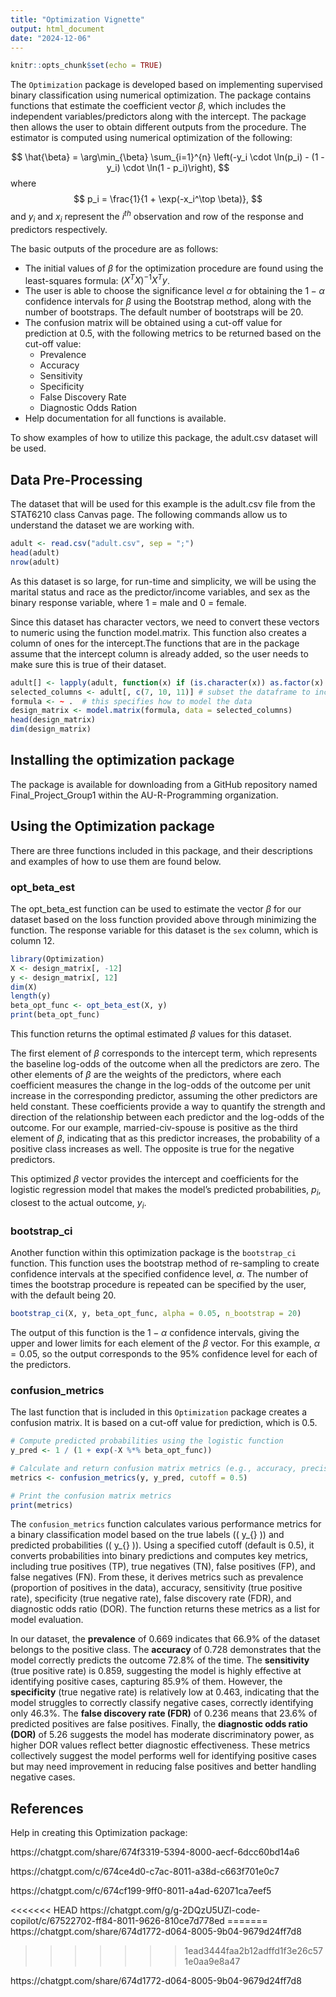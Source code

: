 ```yaml
---
title: "Optimization Vignette"
output: html_document
date: "2024-12-06"
---
```


```r
knitr::opts_chunk$set(echo = TRUE)
```

The `Optimization` package is developed based on implementing supervised binary classification using numerical optimization. The package contains functions that estimate the coefficient vector $\beta$, which includes the independent variables/predictors along with the intercept. The package then allows the user to obtain different outputs from the procedure. The estimator is computed using numerical optimization of the following: 

$$
\hat{\beta} = \arg\min_{\beta} \sum_{i=1}^{n} \left(-y_i \cdot \ln(p_i) - (1 - y_i) \cdot \ln(1 - p_i)\right),
$$
where
$$
p_i = \frac{1}{1 + \exp(-x_i^\top \beta)},
$$
and $y_i$ and $x_i$ represent the $i^{th}$ observation and row of the response and predictors respectively. 

The basic outputs of the procedure are as follows: 

- The initial values of $\beta$ for the optimization procedure are found using the least-squares formula: $(X^T X)^{-1} X^T y$.
- The user is able to choose the significance level $\alpha$ for obtaining the $1 - \alpha$ confidence intervals for $\beta$ using the Bootstrap method, along with the number of bootstraps. The default number of bootstraps will be 20. 
- The confusion matrix will be obtained using a cut-off value for prediction at 0.5, with the following metrics to be returned based on the cut-off value: 
  - Prevalence
  - Accuracy
  - Sensitivity
  - Specificity
  - False Discovery Rate
  - Diagnostic Odds Ration
- Help documentation for all functions is available. 

To show examples of how to utilize this package, the adult.csv dataset will be used. 

## Data Pre-Processing

The dataset that will be used for this example is the adult.csv file from the STAT6210 class Canvas page. The following commands allow us to understand the dataset we are working with.

```r
adult <- read.csv("adult.csv", sep = ";")
head(adult)
nrow(adult)
```

As this dataset is so large, for run-time and simplicity, we will be using the marital status and race as the predictor/income variables, and sex as the binary response variable, where 1 = male and 0 = female. 

Since this dataset has character vectors, we need to convert these vectors to numeric using the function model.matrix. This function also creates a column of ones for the intercept.The functions that are in the package assume that the intercept column is already added, so the user needs to make sure this is true of their dataset. 


```r
adult[] <- lapply(adult, function(x) if (is.character(x)) as.factor(x) else x)
selected_columns <- adult[, c(7, 10, 11)] # subset the dataframe to include only columns 7, 10, and 11
formula <- ~ .  # this specifies how to model the data
design_matrix <- model.matrix(formula, data = selected_columns)
head(design_matrix)
dim(design_matrix)
```


## Installing the optimization package

The package is available for downloading from a GitHub repository named Final_Project_Group1 within the AU-R-Programming organization. 


## Using the Optimization package
There are three functions included in this package, and their descriptions and examples of how to use them are found below. 

### opt_beta_est

The opt_beta_est function can be used to estimate the vector $\beta$ for our dataset based on the loss function provided above through minimizing the function. The response variable for this dataset is the `sex` column, which is column 12. 

```r
library(Optimization)
X <- design_matrix[, -12]
y <- design_matrix[, 12]
dim(X) 
length(y)
beta_opt_func <- opt_beta_est(X, y)
print(beta_opt_func)

```
This function returns the optimal estimated $\beta$ values for this dataset. 

The first element of $\beta$ corresponds to the intercept term, which represents the baseline log-odds of the outcome when all the predictors are zero. The other elements of $\beta$ are the weights of the predictors, where each coefficient measures the change in the log-odds of the outcome per unit increase in the corresponding predictor, assuming the other predictors are held constant. These coefficients provide a way to quantify the strength and direction of the relationship between each predictor and the log-odds of the outcome. For our example, married-civ-spouse is positive as the third element of $\beta$, indicating that as this predictor increases, the probability of a positive class increases as well. The opposite is true for the negative predictors. 

This optimized $\beta$ vector provides the intercept and coefficients for the logistic regression model that makes the model's predicted probabilities, $p_i$, closest to the actual outcome, $y_i$.

### bootstrap_ci

Another function within this optimization package is the `bootstrap_ci` function. This function uses the bootstrap method of re-sampling to create confidence intervals at the specified confidence level, $\alpha$. The number of times the bootstrap procedure is repeated can be specified by the user, with the default being 20. 

```r
bootstrap_ci(X, y, beta_opt_func, alpha = 0.05, n_bootstrap = 20)
```
The output of  this function is the $1 - \alpha$ confidence intervals, giving the upper and lower limits for each element of the $\beta$ vector. For this example, $\alpha = 0.05$, so the output corresponds to the 95% confidence level for each of the predictors. 


### confusion_metrics

The last function that is included in this `Optimization` package creates a confusion matrix. It is based on a cut-off value for prediction, which is 0.5.

```r
# Compute predicted probabilities using the logistic function
y_pred <- 1 / (1 + exp(-X %*% beta_opt_func))  

# Calculate and return confusion matrix metrics (e.g., accuracy, precision, recall)
metrics <- confusion_metrics(y, y_pred, cutoff = 0.5)

# Print the confusion matrix metrics
print(metrics)

```
The `confusion_metrics` function calculates various performance metrics for a binary classification model based on the true labels (\( y_{\text{true}} \)) and predicted probabilities (\( y_{\text{pred}} \)). Using a specified cutoff (default is 0.5), it converts probabilities into binary predictions and computes key metrics, including true positives (TP), true negatives (TN), false positives (FP), and false negatives (FN). From these, it derives metrics such as prevalence (proportion of positives in the data), accuracy, sensitivity (true positive rate), specificity (true negative rate), false discovery rate (FDR), and diagnostic odds ratio (DOR). The function returns these metrics as a list for model evaluation.

In our dataset, the **prevalence** of 0.669 indicates that 66.9% of the dataset belongs to the positive class. The **accuracy** of 0.728 demonstrates that the model correctly predicts the outcome 72.8% of the time. The **sensitivity** (true positive rate) is 0.859, suggesting the model is highly effective at identifying positive cases, capturing 85.9% of them. However, the **specificity** (true negative rate) is relatively low at 0.463, indicating that the model struggles to correctly classify negative cases, correctly identifying only 46.3%. The **false discovery rate (FDR)** of 0.236 means that 23.6% of predicted positives are false positives. Finally, the **diagnostic odds ratio (DOR)** of 5.26 suggests the model has moderate discriminatory power, as higher DOR values reflect better diagnostic effectiveness. These metrics collectively suggest the model performs well for identifying positive cases but may need improvement in reducing false positives and better handling negative cases.


## References 
Help in creating this Optimization package: 

https://chatgpt.com/share/674f3319-5394-8000-aecf-6dcc60bd14a6

https://chatgpt.com/c/674ce4d0-c7ac-8011-a38d-c663f701e0c7

https://chatgpt.com/c/674cf199-9ff0-8011-a4ad-62071ca7eef5

<<<<<<< HEAD
https://chatgpt.com/g/g-2DQzU5UZl-code-copilot/c/67522702-ff84-8011-9626-810ce7d778ed
=======
https://chatgpt.com/share/674d1772-d064-8005-9b04-9679d24ff7d8

>>>>>>> 1ead3444faa2b12adffd1f3e26c571e0aa9e8a47

https://chatgpt.com/share/674d1772-d064-8005-9b04-9679d24ff7d8
